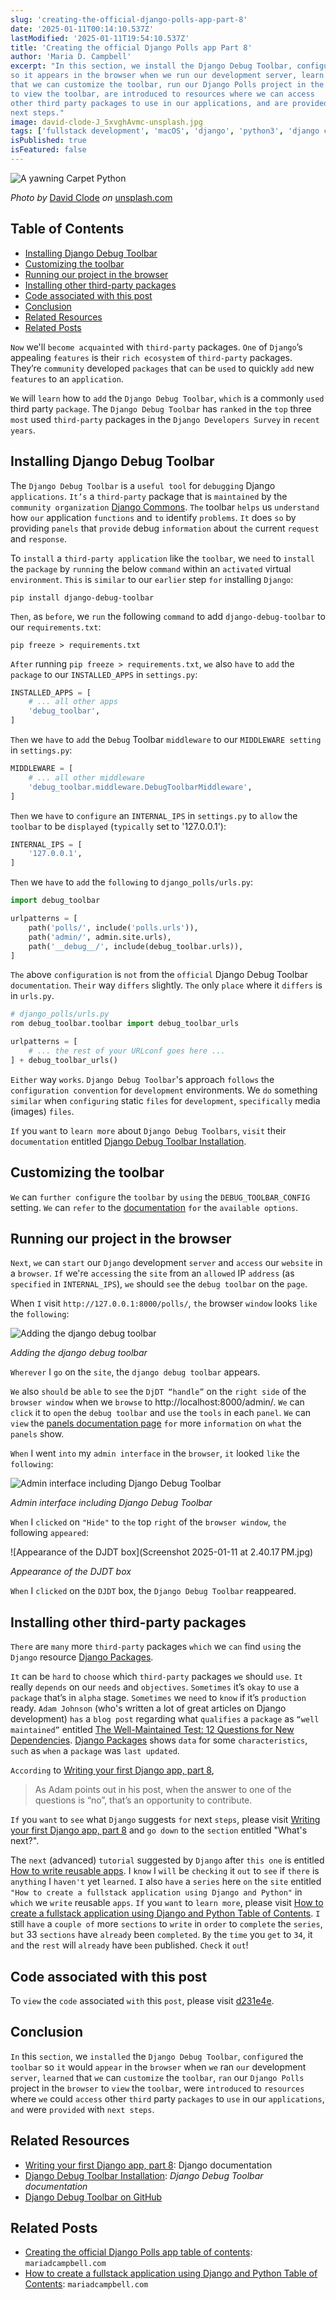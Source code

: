 ```yaml
---
slug: 'creating-the-official-django-polls-app-part-8'
date: '2025-01-11T00:14:10.537Z'
lastModified: '2025-01-11T19:54:10.537Z'
title: 'Creating the official Django Polls app Part 8'
author: 'Maria D. Campbell'
excerpt: "In this section, we install the Django Debug Toolbar, configure the toolbar
so it appears in the browser when we run our development server, learn
that we can customize the toolbar, run our Django Polls project in the browser
to view the toolbar, are introduced to resources where we can access
other third party packages to use in our applications, and are provided with
next steps."
image: david-clode-J_5xvghAvmc-unsplash.jpg
tags: ['fullstack development', 'macOS', 'django', 'python3', 'django commons', 'django debug toolbar', 'django settings', 'pip', 'series', 'third party packages', 'tutorial',]
isPublished: true
isFeatured: false
---
```


![A yawning Carpet Python](david-clode-J_5xvghAvmc-unsplash.jpg)

_Photo by_ [David Clode](https://unsplash.com/@davidclode) _on_
[unsplash.com](https://unsplash.com/photos/a-close-up-of-a-snake-on-a-rock-J_5xvghAvmc)

## Table of Contents

-   [Installing Django Debug Toolbar](#installing-django-debug-toolbar)
-   [Customizing the toolbar](#customizing-the-toolbar)
-   [Running our project in the browser](#running-our-project-in-the-browser)
-   [Installing other third-party packages](#installing-other-third-party-packages)
-   [Code associated with this post](#code-associated-with-this=post)
-   [Conclusion](#conclusion)
-   [Related Resources](#related-resources)
-   [Related Posts](#related-posts)

`Now` we'll `become acquainted` with `third-party` packages. `One` of `Django`’s
appealing `features` is their `rich ecosystem` of `third-party` packages.
They’re `community` developed `packages` that `can` be `used` to quickly `add`
new `features` to an `application`.

`We` will `learn` how to `add` the `Django Debug Toolbar`, `which` is a commonly
`used` third party `package`. The `Django Debug Toolbar` has `ranked` in the
`top` three `most` used `third-party` packages in the `Django Developers Survey`
in `recent years`.

## Installing Django Debug Toolbar

The `Django Debug Toolbar` is a `useful tool` for `debugging` Django
`applications`. `It’s` a `third-party` package that is `maintained` by the
`community organization` [Django Commons](https://github.com/django-commons).
`The` toolbar `helps` us `understand` how `our` application `functions` and `to`
identify `problems`. `It` does `so` by providing `panels` that `provide` debug
`information` about `the` current `request` and `response`.

To `install` a `third-party application` like the `toolbar`, we `need` to
`install` the `package` by `running` the below `command` within an `activated`
virtual `environment`. `This` is `similar` to our `earlier` step `for`
installing `Django`:

```shell
pip install django-debug-toolbar
```

`Then`, as `before`, we `run` the following `command` to add
`django-debug-toolbar` to our `requirements.txt`:

```shell
pip freeze > requirements.txt
```

`After` running `pip freeze > requirements.txt`, `we` also `have` to `add` the
`package` to our `INSTALLED_APPS` in `settings.py`:

```python
INSTALLED_APPS = [
    # ... all other apps
    'debug_toolbar',
]
```

`Then` we `have` to `add` the `Debug` Toolbar `middleware` to our
`MIDDLEWARE setting` in `settings.py`:

```python
MIDDLEWARE = [
    # ... all other middleware
    'debug_toolbar.middleware.DebugToolbarMiddleware',
]
```

`Then` we `have` to `configure` an `INTERNAL_IPS` in `settings.py` to `allow`
the `toolbar` to be `displayed` (`typically` set to '127.0.0.1'):

```python
INTERNAL_IPS = [
    '127.0.0.1',
]
```

`Then` we `have` to `add` the `following` to `django_polls/urls.py`:

```python
import debug_toolbar

urlpatterns = [
    path('polls/', include('polls.urls')),
    path('admin/', admin.site.urls),
    path('__debug__/', include(debug_toolbar.urls)),
]
```

`The` above `configuration` is `not` from the `official` Django Debug Toolbar
`documentation`. `Their` way `differs` slightly. `The` only `place` where it
`differs` is in `urls.py`.

```python
# django_polls/urls.py
rom debug_toolbar.toolbar import debug_toolbar_urls

urlpatterns = [
    # ... the rest of your URLconf goes here ...
] + debug_toolbar_urls()
```

`Either` way `works`. `Django Debug Toolbar`'s approach `follows` the
`configuration convention` for `development` environments. We `do` something
`similar` when `configuring` static `files` for `development`, `specifically`
media (images) `files`.

`If` you `want` to `learn more` about `Django Debug Toolbars`, `visit` their
`documentation` entitled
[Django Debug Toolbar Installation](https://django-debug-toolbar.readthedocs.io/en/latest/installation.html).

## Customizing the toolbar

`We` can `further configure` the `toolbar` by `using` the `DEBUG_TOOLBAR_CONFIG`
setting. `We` can `refer` to the
[documentation](https://django-debug-toolbar.readthedocs.io/en/latest/installation.html)
`for` the `available options`.

## Running our project in the browser

`Next`, `we` can `start` our `Django` development `server` and `access` our
`website` in a `browser`. `If` we're `accessing` the `site` from an `allowed` IP
`address` (as `specified` in `INTERNAL_IPS`), `we` should `see` the
`debug toolbar` on the `page`.

When `I` visit `http://127.0.0.1:8000/polls/`, `the` browser `window` looks
`like` the `following`:

![Adding the django debug toolbar](Screenshot-2025-01-11-at-12.40.49-PM.jpg)

_Adding the django debug toolbar_

`Wherever` I `go` on the `site`, the `django debug toolbar` appears.

`We` also `should` be `able` to `see` the `DjDT “handle”` on the `right side` of
the `browser window` when we `browse` to http://localhost:8000/admin/. `We` can
`click` it to `open` the `debug toolbar` and `use` the `tools` in each `panel`.
`We` can `view` the
[panels documentation page](https://django-debug-toolbar.readthedocs.io/en/latest/panels.html)
`for` more `information` on `what` the `panels` show.

`When` I went `into` my `admin interface` in the `browser`, `it` looked `like`
the `following`:

![Admin interface including Django Debug Toolbar](Screenshot-2025-01-11-at-2.37.00-PM.jpg)

_Admin interface including Django Debug Toolbar_

`When` I `clicked` on `"Hide"` to `the` top `right` of the `browser window`,
`the` following `appeared`:

![Appearance of the DJDT box](Screenshot 2025-01-11 at 2.40.17 PM.jpg)

_Appearance of the DJDT box_

`When` I `clicked` on the `DJDT` box, the `Django Debug Toolbar` reappeared.

## Installing other third-party packages

`There` are `many` more `third-party` packages `which` we `can` find `using` the
`Django` resource [Django Packages](https://djangopackages.org).

`It` can be `hard` to `choose` which `third-party` packages `we` should `use`.
`It` really `depends` on our `needs` and `objectives`. `Sometimes` it’s `okay`
to `use` a `package` that’s in `alpha` stage. `Sometimes` we `need` to `know` if
it’s `production` ready. `Adam Johnson` (who's written a lot of great articles
on Django development) `has` a `blog post` regarding what `qualifies` a
`package` as `“well maintained”` entitled
[The Well-Maintained Test: 12 Questions for New Dependencies](https://adamj.eu/tech/2021/11/04/the-well-maintained-test/).
[Django Packages](https://djangopackages.org) shows `data` for some
`characteristics`, `such` as `when` a `package` was `last updated`.

`According` to
[Writing your first Django app, part 8](https://docs.djangoproject.com/en/5.1/intro/tutorial08/),

> As Adam points out in his post, when the answer to one of the questions is
> “no”, that’s an opportunity to contribute.

`If` you `want` to `see` what `Django` suggests `for` next `steps`, please visit
[Writing your first Django app, part 8](https://docs.djangoproject.com/en/5.1/intro/tutorial08/)
and `go down` to the `section` entitled "What's next?".

The `next` (advanced) `tutorial` suggested by `Django` after `this one` is
entitled
[How to write reusable apps](https://docs.djangoproject.com/en/5.1/intro/reusable-apps/).
I `know` I `will` be `checking` it `out` to `see` if `there` is `anything` I
`haven't` yet `learned`. `I` also `have` a `series` here `on` the `site`
entitled `"How to create a fullstack application using Django and Python"` in
`which` we `write` reusable `apps`. `If` you `want` to `learn more`, please
visit
[How to create a fullstack application using Django and Python Table of Contents](http://localhost:3000/blog/how-to-create-a-fullstack-application-using-django-and-python-table-of-contents).
`I` still `have` a `couple of` more `sections` to `write` in `order` to
`complete` the `series`, `but` 33 `sections` have `already` been `completed`.
`By` the `time` you `get` to `34`, it `and` the `rest` will `already` have
`been` published. `Check` it `out`!

## Code associated with this post

To `view` the `code` associated `with` this `post`, please visit
[d231e4e](https://github.com/interglobalmedia/django-polls/commit/d231e4ec39e349ae177702265e3cc1e0f8bf3850).

## Conclusion

`In` this `section`, we `installed` the `Django Debug Toolbar`, `configured` the
`toolbar` so `it` would `appear` in the `browser` when `we` ran `our`
development `server`, `learned` that `we` can `customize` the `toolbar`, `ran`
our `Django Polls` project in the `browser` to `view` the `toolbar`, were
`introduced` to `resources` where `we` could `access` other `third` party
`packages` to `use` in our `applications`, `and` were `provided` with
`next steps`.

## Related Resources

-   [Writing your first Django app, part 8](https://docs.djangoproject.com/en/5.1/intro/tutorial08/):
    Django documentation
-   [Django Debug Toolbar Installation](https://django-debug-toolbar.readthedocs.io/en/latest/installation.html):
    _Django Debug Toolbar documentation_
-   [Django Debug Toolbar on GitHub](https://github.com/django-commons/django-debug-toolbar/issues?q=is%3Aissue+is%3Aopen+sort%3Aupdated-desc)

## Related Posts

-   [Creating the official Django Polls app table of contents](/blog/creating-the-official-django-polls-app-table-of-contents):
    `mariadcampbell.com`
-   [How to create a fullstack application using Django and Python Table of Contents](/blog/how-to-create-a-fullstack-application-using-django-and-python-table-of-contents):
    `mariadcampbell.com`
